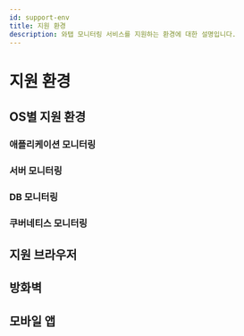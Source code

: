 ```yaml
---
id: support-env
title: 지원 환경
description: 와탭 모니터링 서비스를 지원하는 환경에 대한 설명입니다.
---
```



# 지원 환경

## OS별 지원 환경

<!-- 공통 문구 -->
<MonitorCommon/>

<!-- 제품별 지원 환경 -->
### 애플리케이션 모니터링
<AppMonitorEnv/>

### 서버 모니터링
<ServerMonitorEnv/>

### DB 모니터링
<DatabaseMonitorEnv/>

### 쿠버네티스 모니터링
<K8MonitorEnv/>

<EnvNote/>

## 지원 브라우저

<SupportedBrowser/>

## 방화벽

<Proxy/>

## 모바일 앱

<MobileApp/>
